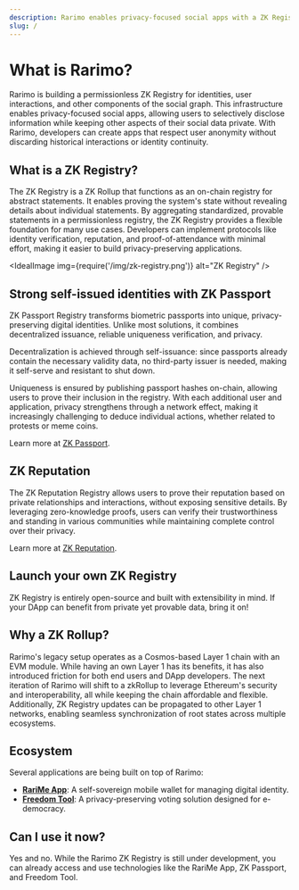 ```yaml
---
description: Rarimo enables privacy-focused social apps with a ZK Registry, offering self-issued identities and verifiable, private social interactions for Web3.
slug: /
---
```




# What is Rarimo?

Rarimo is building a permissionless ZK Registry for identities, user interactions, and other components of the social graph. This infrastructure enables privacy-focused social apps, allowing users to selectively disclose information while keeping other aspects of their social data private. With Rarimo, developers can create apps that respect user anonymity without discarding historical interactions or identity continuity.

## What is a ZK Registry?

The ZK Registry is a ZK Rollup that functions as an on-chain registry for abstract statements. It enables proving the system's state without revealing details about individual statements. By aggregating standardized, provable statements in a permissionless registry, the ZK Registry provides a flexible foundation for many use cases. Developers can implement protocols like identity verification, reputation, and proof-of-attendance with minimal effort, making it easier to build privacy-preserving applications.

<IdealImage img={require('/img/zk-registry.png')} alt="ZK Registry" />

## Strong self-issued identities with ZK Passport

ZK Passport Registry transforms biometric passports into unique, privacy-preserving digital identities. Unlike most solutions, it combines decentralized issuance, reliable uniqueness verification, and privacy.

Decentralization is achieved through self-issuance: since passports already contain the necessary validity data, no third-party issuer is needed, making it self-serve and resistant to shut down.

Uniqueness is ensured by publishing passport hashes on-chain, allowing users to prove their inclusion in the registry. With each additional user and application, privacy strengthens through a network effect, making it increasingly challenging to deduce individual actions, whether related to protests or meme coins.

Learn more at [ZK Passport](/zk-passport).

## ZK Reputation

The ZK Reputation Registry allows users to prove their reputation based on private relationships and interactions, without exposing sensitive details. By leveraging zero-knowledge proofs, users can verify their trustworthiness and standing in various communities while maintaining complete control over their privacy.

Learn more at [ZK Reputation](/zk-reputation).

## Launch your own ZK Registry

ZK Registry is entirely open-source and built with extensibility in mind. If your DApp can benefit from private yet provable data, bring it on!

## Why a ZK Rollup?

Rarimo's legacy setup operates as a Cosmos-based Layer 1 chain with an EVM module. While having an own Layer 1 has its benefits, it has also introduced friction for both end users and DApp developers. The next iteration of Rarimo will shift to a zkRollup to leverage Ethereum's security and interoperability, all while keeping the chain affordable and flexible. Additionally, ZK Registry updates can be propagated to other Layer 1 networks, enabling seamless synchronization of root states across multiple ecosystems.

## Ecosystem

Several applications are being built on top of Rarimo:

- [**RariMe App**](/rarime-app): A self-sovereign mobile wallet for managing digital identity.
- [**Freedom Tool**](/freedom-tool): A privacy-preserving voting solution designed for e-democracy.

## Can I use it now?

Yes and no. While the Rarimo ZK Registry is still under development, you can already access and use technologies like the RariMe App, ZK Passport, and Freedom Tool.
